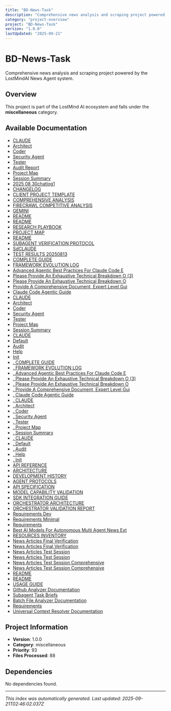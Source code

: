 ```yaml
---
title: "BD-News-Task"
description: "Comprehensive news analysis and scraping project powered by the LostMindAI News Agent system."
category: "project-overview"
project: "BD-News-Task"
version: "1.0.0"
lastUpdated: "2025-09-21"
---
```


# BD-News-Task

Comprehensive news analysis and scraping project powered by the LostMindAI News Agent system.

## Overview

This project is part of the LostMind AI ecosystem and falls under the **miscellaneous** category.

## Available Documentation

- [CLAUDE](./ai-context)
- [Architect](./architect)
- [Coder](./coder)
- [Security Agent](./security_agent)
- [Tester](./tester)
- [Audit Report](./audit_report)
- [Project Map](./project_map)
- [Session Summary](./session_summary)
- [2025 08 30chatlog1](./2025-08-30chatlog1)
- [CHANGELOG](./CHANGELOG)
- [CLIENT PROJECT TEMPLATE](./CLIENT_PROJECT_TEMPLATE)
- [COMPREHENSIVE ANALYSIS](./COMPREHENSIVE_ANALYSIS)
- [FIRECRAWL COMPETITIVE ANALYSIS](./FIRECRAWL_COMPETITIVE_ANALYSIS)
- [GEMINI](./GEMINI)
- [README](./readme)
- [README](./readme)
- [RESEARCH PLAYBOOK](./RESEARCH_PLAYBOOK)
- [PROJECT MAP](./PROJECT_MAP)
- [README](./readme)
- [SUBAGENT VERIFICATION PROTOCOL](./SUBAGENT_VERIFICATION_PROTOCOL)
- [SdCLAUDE](./ai-context)
- [TEST RESULTS 20250813](./TEST_RESULTS_20250813)
- [COMPLETE GUIDE](./COMPLETE_GUIDE)
- [FRAMEWORK EVOLUTION LOG](./FRAMEWORK_EVOLUTION_LOG)
- [Advanced Agentic Best Practices For Claude Code  E](./ai-context)
- [Please Provide An Exhaustive Technical Breakdown O (3)](./Please-provide-an-exhaustive-technical-breakdown-o--3-)
- [Please Provide An Exhaustive Technical Breakdown O](./Please-provide-an-exhaustive-technical-breakdown-o)
- [Provide A Comprehensive Document, Expert Level Gui](./Provide-a-comprehensive-document--expert-level-gui)
- [Claude Code Agentic Guide](./ai-context)
- [CLAUDE](./ai-context)
- [Architect](./architect)
- [Coder](./coder)
- [Security Agent](./security_agent)
- [Tester](./tester)
- [Project Map](./project_map)
- [Session Summary](./session_summary)
- [CLAUDE](./ai-context)
- [Default](./default)
- [Audit](./audit)
- [Help](./help)
- [Init](./init)
- [. COMPLETE GUIDE](./-_COMPLETE_GUIDE)
- [. FRAMEWORK EVOLUTION LOG](./-_FRAMEWORK_EVOLUTION_LOG)
- [. Advanced Agentic Best Practices For Claude Code  E](./ai-context)
- [. Please Provide An Exhaustive Technical Breakdown O (3)](./-_Please-provide-an-exhaustive-technical-breakdown-o--3-)
- [. Please Provide An Exhaustive Technical Breakdown O](./-_Please-provide-an-exhaustive-technical-breakdown-o)
- [. Provide A Comprehensive Document, Expert Level Gui](./-_Provide-a-comprehensive-document--expert-level-gui)
- [. Claude Code Agentic Guide](./ai-context)
- [. CLAUDE](./ai-context)
- [. Architect](./-_architect)
- [. Coder](./-_coder)
- [. Security Agent](./-_security_agent)
- [. Tester](./-_tester)
- [. Project Map](./-_project_map)
- [. Session Summary](./-_session_summary)
- [. CLAUDE](./ai-context)
- [. Default](./-_default)
- [. Audit](./-_audit)
- [. Help](./-_help)
- [. Init](./-_init)
- [API REFERENCE](./API_REFERENCE)
- [ARCHITECTURE](./ARCHITECTURE)
- [DEVELOPMENT HISTORY](./DEVELOPMENT_HISTORY)
- [AGENT PROTOCOLS](./AGENT_PROTOCOLS)
- [API SPECIFICATION](./API_SPECIFICATION)
- [MODEL CAPABILITY VALIDATION](./MODEL_CAPABILITY_VALIDATION)
- [SDK INTEGRATION GUIDE](./SDK_INTEGRATION_GUIDE)
- [ORCHESTRATOR ARCHITECTURE](./ORCHESTRATOR_ARCHITECTURE)
- [ORCHESTRATOR VALIDATION REPORT](./ORCHESTRATOR_VALIDATION_REPORT)
- [Requirements Dev](./requirements-dev)
- [Requirements Minimal](./requirements-minimal)
- [Requirements](./requirements)
- [Best AI Models For Autonomous Multi Agent News Ext](./Best-AI-Models-for-Autonomous-Multi-Agent-News-Ext)
- [RESOURCES INVENTORY](./RESOURCES_INVENTORY)
- [News Articles Final Verification](./news_articles_final-verification)
- [News Articles Final Verification](./news_articles_final-verification)
- [News Articles Test Session](./news_articles_test-session)
- [News Articles Test Session](./news_articles_test-session)
- [News Articles Test Session Comprehensive](./news_articles_test-session-comprehensive)
- [News Articles Test Session Comprehensive](./news_articles_test-session-comprehensive)
- [README](./readme)
- [README](./readme)
- [USAGE GUIDE](./USAGE_GUIDE)
- [Github Analyzer Documentation](./github_analyzer_documentation)
- [Subagent Task Briefs](./subagent_task_briefs)
- [Batch File Analyzer Documentation](./batch_file_analyzer_documentation)
- [Requirements](./requirements)
- [Universal Context Resolver Documentation](./universal_context_resolver_documentation)

## Project Information

- **Version**: 1.0.0
- **Category**: miscellaneous
- **Priority**: 93
- **Files Processed**: 88

## Dependencies

No dependencies found.

---
*This index was automatically generated. Last updated: 2025-09-21T02:46:02.037Z*
